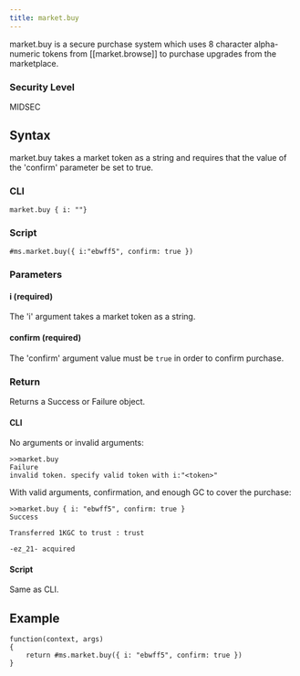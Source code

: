```yaml
---
title: market.buy
---
```


market.buy is a secure purchase system which uses 8 character alpha-numeric tokens from [[market.browse]] to purchase upgrades from the marketplace.

### Security Level

MIDSEC

## Syntax

market.buy takes a market token as a string and requires that the value of the 'confirm' parameter be set to true.

### CLI

```
market.buy { i: ""}
```

### Script

```
#ms.market.buy({ i:"ebwff5", confirm: true })
```

### Parameters

#### i (required)

The 'i' argument takes a market token as a string.

#### confirm (required)

The 'confirm' argument value must be `true` in order to confirm purchase.

### Return

Returns a Success or Failure object.

#### CLI

No arguments or invalid arguments:

```
>>market.buy
Failure
invalid token. specify valid token with i:"<token>"
```

With valid arguments, confirmation, and enough GC to cover the purchase:

```
>>market.buy { i: "ebwff5", confirm: true }
Success

Transferred 1KGC to trust : trust

-ez_21- acquired
```

#### Script

Same as CLI.

## Example

```
function(context, args)
{
	return #ms.market.buy({ i: "ebwff5", confirm: true })
}
```
